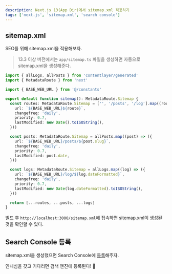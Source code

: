 ```yaml
---
description: Next.js 13(App Dir)에서 sitemap.xml 적용하기
tags: ['next.js', 'sitemap.xml', 'search console']
---
```


## sitemap.xml

SEO를 위해 sitemap.xml을 적용해보자.

> 13.3 이상 버전에서는 `app/sitemap.ts` 파일을 생성하면 자동으로 sitemap.xml을 생성해준다.

```ts:app/sitemap.ts
import { allLogs, allPosts } from 'contentlayer/generated'
import { MetadataRoute } from 'next'

import { BASE_WEB_URL } from '@/constants'

export default function sitemap(): MetadataRoute.Sitemap {
  const routes: MetadataRoute.Sitemap = ['', '/posts', '/log'].map((route) => ({
    url: `${BASE_WEB_URL}${route}`,
    changefreq: 'daily',
    priority: 0.7,
    lastModified: new Date().toISOString(),
  }))

  const posts: MetadataRoute.Sitemap = allPosts.map((post) => ({
    url: `${BASE_WEB_URL}/posts/${post.slug}`,
    changefreq: 'daily',
    priority: 0.7,
    lastModified: post.date,
  }))

  const logs: MetadataRoute.Sitemap = allLogs.map((log) => ({
    url: `${BASE_WEB_URL}/log/${log.dateFormatted}`,
    changefreq: 'daily',
    priority: 0.7,
    lastModified: new Date(log.dateFormatted).toISOString(),
  }))

  return [...routes, ...posts, ...logs]
}
```

빌드 후 `http://localhost:3000/sitemap.xml`에 접속하면 sitemap.xml이 생성된 것을 확인할 수 있다.

## Search Console 등록

sitemap.xml을 생성했으면 Search Console에 [등록](https://search.google.com/search-console/welcome)해주자.

인내심을 갖고 기다리면 검색 엔진에 등록된다! 🎉
